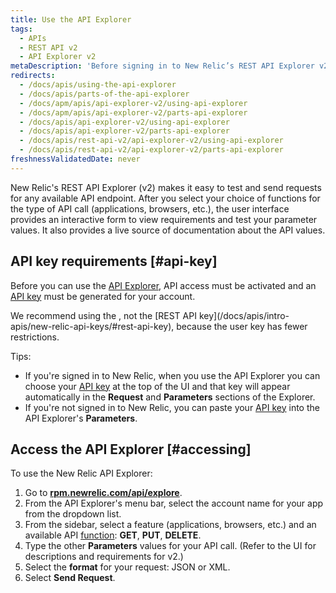 ```yaml
---
title: Use the API Explorer
tags:
  - APIs
  - REST API v2
  - API Explorer v2
metaDescription: 'Before signing in to New Relic’s REST API Explorer v2 at https://rpm.newrelic.com/api/explore, activate API access and generate an API key for your account.'
redirects:
  - /docs/apis/using-the-api-explorer
  - /docs/apis/parts-of-the-api-explorer
  - /docs/apm/apis/api-explorer-v2/using-api-explorer
  - /docs/apm/apis/api-explorer-v2/parts-api-explorer
  - /docs/apis/api-explorer-v2/using-api-explorer
  - /docs/apis/api-explorer-v2/parts-api-explorer
  - /docs/apis/rest-api-v2/api-explorer-v2/using-api-explorer
  - /docs/apis/rest-api-v2/api-explorer-v2/parts-api-explorer
freshnessValidatedDate: never
---
```


New Relic's REST API Explorer (v2) makes it easy to test and send requests for any available API endpoint. After you select your choice of functions for the type of API call (applications, browsers, etc.), the user interface provides an interactive form to view requirements and test your parameter values. It also provides a live source of documentation about the API values.

## API key requirements [#api-key]

Before you can use the [API Explorer](https://rpm.newrelic.com/api/explore), API access must be activated and an [API key](/docs/apis/rest-api-v2/requirements/rest-api-key) must be generated for your account.

<Callout variant="important">
  We recommend using the <InlinePopover type="userKey" />, not the [REST API key](/docs/apis/intro-apis/new-relic-api-keys/#rest-api-key), because the user key has fewer restrictions.
</Callout>

Tips:

* If you're signed in to New Relic, when you use the API Explorer you can choose your [API key](/docs/apis/rest-api-v2/getting-started/introduction-new-relic-rest-api-v2#api_key) at the top of the UI and that key will appear automatically in the <DoNotTranslate>**Request**</DoNotTranslate> and <DoNotTranslate>**Parameters**</DoNotTranslate> sections of the Explorer.
* If you're not signed in to New Relic, you can paste your [API key](/docs/apis/rest-api-v2/getting-started/introduction-new-relic-rest-api-v2#api_key) into the API Explorer's <DoNotTranslate>**Parameters**</DoNotTranslate>.

## Access the API Explorer [#accessing]

To use the New Relic API Explorer:

1. Go to <DoNotTranslate>**[rpm.newrelic.com/api/explore](https://rpm.newrelic.com/api/explore)**</DoNotTranslate>.
2. From the API Explorer's menu bar, select the account name for your app from the dropdown list.
3. From the sidebar, select a feature (applications, browsers, etc.) and an available API [function](/docs/apm/apis/api-explorer-v2/parts-api-explorer#functions): <DoNotTranslate>**GET**</DoNotTranslate>, <DoNotTranslate>**PUT**</DoNotTranslate>, <DoNotTranslate>**DELETE**</DoNotTranslate>.
4. Type the other <DoNotTranslate>**Parameters**</DoNotTranslate> values for your API call. (Refer to the UI for descriptions and requirements for v2.)
5. Select the <DoNotTranslate>**format**</DoNotTranslate> for your request: JSON or XML.
6. Select <DoNotTranslate>**Send Request**</DoNotTranslate>.
